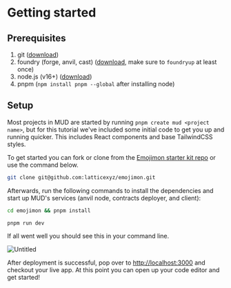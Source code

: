 # Getting started

## Prerequisites

1. git ([download](https://git-scm.com/downloads))
2. foundry (forge, anvil, cast) ([download](https://book.getfoundry.sh/getting-started/installation), make sure to `foundryup` at least once)
3. node.js (v16+) ([download](https://nodejs.org/en/download/))
4. pnpm (`npm install pnpm --global` after installing node)

## Setup

Most projects in MUD are started by running `pnpm create mud <project name>`, but for this tutorial we've included some initial code to get you up and running quicker. This includes React components and base TailwindCSS styles.

To get started you can fork or clone from the [Emojimon starter kit repo](https://github.com/latticexyz/emojimon) or use the command below.

```bash
git clone git@github.com:latticexyz/emojimon.git
```

Afterwards, run the following commands to install the dependencies and start up MUD's services (anvil node, contracts deployer, and client):

```bash
cd emojimon && pnpm install
```

```bash
pnpm run dev
```

If all went well you should see this in your command line.

![Untitled](https://s3-us-west-2.amazonaws.com/secure.notion-static.com/1e997915-02f5-40c0-83f3-f2c01c45e615/Untitled.png)

After deployment is successful, pop over to [http://localhost:3000](http://localhost:3000) and checkout your live app. At this point you can open up your code editor and get started!